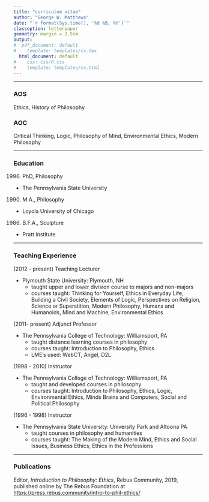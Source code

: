 ```yaml
---
title: "curriculum vitae"
author: "George W. Matthews"
date: "`r format(Sys.time(), '%d %B, %Y')`"
classoption: letterpaper
geometry: margin = 2.5cm
output: 
#  pdf_document: default
#    template: templates/cv.tex
  html_document: default
#    css: css/R.css
#    template: templates/cv.html
---
```


***

### AOS

Ethics, History of Philosophy

### AOC

Critical Thinking, Logic, Philosophy of Mind, Environmental Ethics, Modern Philosophy

***

### Education

(1996) PhD, Philosophy 

- The Pennsylvania State University

(1990) M.A., Philosophy 

- Loyola University of Chicago

(1986) B.F.A., Sculpture

- Pratt Institute

***

### Teaching Experience

(2012 - present) Teaching Lecturer

- Plymouth State University: Plymouth, NH
  - taught upper and lower division course to majors and non-majors
  - courses taught: Thinking for Yourself, Ethics in Everyday Life, Building a Civil Society, Elements of Logic, Perspectives on Religion, Science or Superstition, Modern Philosophy, Humans and Humanoids, Mind and Machine, Environmental Ethics


(2011- present) Adjunct Professor

- The Pennsylvania College of Technology: Williamsport, PA
  - taught distance learning courses in philosophy
  - courses taught: Introduction to Philosophy, Ethics
  - LME's used: WebCT, Angel, D2L

(1998 - 2010) Instructor

- The Pennsylvania College of Technology: Williamsport, PA
  - taught and developed courses in philosophy 
  - courses taught: Introduction to Philosophy, Ethics, Logic, Environmental Ethics, Minds Brains and Computers, Social and Political Philosophy

(1996 - 1998) Instructor

- The Pennsylvania State University: University Park and Altoona PA
  - taught courses in philosophy and humanities
  - courses taught: The Making of the Modern Mind, Ethics and Social Issues, Business Ethics, Ethics in the Professions
  
***

### Publications

Editor, *Introduction to Philosophy: Ethics*, Rebus Community, 2019, published online by The Rebus Foundation at [https://press.rebus.community/intro-to-phil-ethics/](https://press.rebus.community/intro-to-phil-ethics/){target="_blank"}
